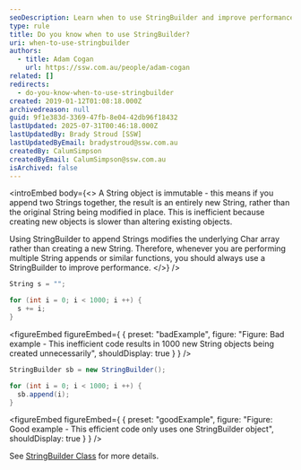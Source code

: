 ```yaml
---
seoDescription: Learn when to use StringBuilder and improve performance by minimizing String object creation and modification.
type: rule
title: Do you know when to use StringBuilder?
uri: when-to-use-stringbuilder
authors:
  - title: Adam Cogan
    url: https://ssw.com.au/people/adam-cogan
related: []
redirects:
  - do-you-know-when-to-use-stringbuilder
created: 2019-01-12T01:08:18.000Z
archivedreason: null
guid: 9f1e383d-3369-47fb-8e04-42db96f18432
lastUpdated: 2025-07-31T00:46:18.000Z
lastUpdatedBy: Brady Stroud [SSW]
lastUpdatedByEmail: bradystroud@ssw.com.au
createdBy: CalumSimpson
createdByEmail: CalumSimpson@ssw.com.au
isArchived: false
---
```


<introEmbed
  body={<>
A String object is immutable - this means if you append two Strings together, the result is an entirely new String, rather than the original String being modified in place. This is inefficient because creating new objects is slower than altering existing objects.

Using StringBuilder to append Strings modifies the underlying Char array rather than creating a new String. Therefore, whenever you are performing multiple String appends or similar functions, you should always use a StringBuilder to improve performance.
  </>}
/>
```cs
String s = "";

for (int i = 0; i < 1000; i ++) {
  s += i;
}
```
<figureEmbed figureEmbed={ {
  preset: "badExample",
  figure: "Figure: Bad example - This inefficient code results in 1000 new String objects being created unnecessarily",
  shouldDisplay: true
} } />


```cs
StringBuilder sb = new StringBuilder();

for (int i = 0; i < 1000; i ++) {
  sb.append(i);
}
```
<figureEmbed figureEmbed={ {
  preset: "goodExample",
  figure: "Figure: Good example - This efficient code only uses one StringBuilder object",
  shouldDisplay: true
} } />


See [StringBuilder Class](https://learn.microsoft.com/en-us/dotnet/api/system.text.stringbuilder?view=net-7.0&WT.mc_id=DT-MVP-33518) for more details.

